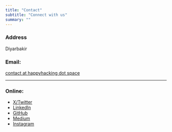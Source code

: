 ```yaml
---
title: "Contact"
subtitle: "Connect with us"
summary: ""
---
```


### Address

Diyarbakir

### Email:

[contact at happyhacking dot space](mailto:contact@happyhacking.space)

---

### Online:

- [X/Twitter](https://x.com/happyhackings)
- [LinkedIn](https://linkedin.com/company/happy-hacking-space)
- [GitHub](https://github.com/HappyHackingSpace)
- [Medium](https://medium.com/happy-hacking-space)
- [Instagram](https://instagram.com/happyhackingspace)
